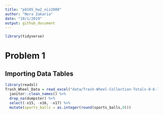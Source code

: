 ```yaml
---
title: "p8105_hw2_niz2000"
author: "Nora Zakaria"
date: "10/1/2019"
output: github_document
---
```

```r
library(tidyverse)
```

# Problem 1

## Importing Data Tables
```r
library(readxl)
Trash_Wheel_Data = read_excel("data/Trash-Wheel-Collection-Totals-8-6-19.xlsx", 1) %>%
  janitor::clean_names() %>%
  drop_na(dumpster) %>%
  select(-x15, -x16, -x17) %>%
  mutate(sports_balls = as.integer(round(sports_balls,0)))
```

